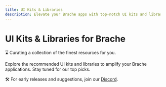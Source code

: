 ```yaml
---
title: UI Kits & Libraries
description: Elevate your Brache apps with top-notch UI kits and libraries.
---
```


# UI Kits & Libraries for Brache

⌛ Curating a collection of the finest resources for you.

Explore the recommended UI kits and libraries to amplify your Brache applications. Stay tuned for our top picks.

🛠 For early releases and suggestions, join our [Discord](https://discord.gg/YOUR_DISCORD_LINK).
